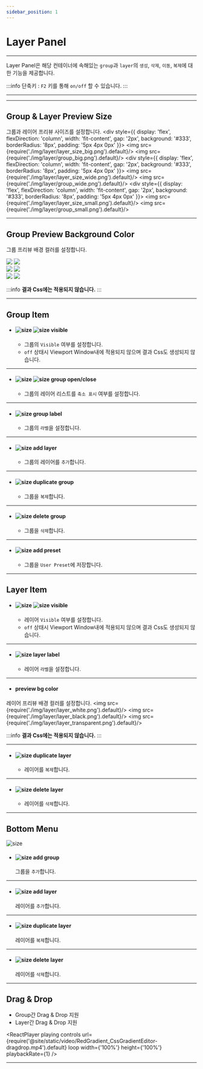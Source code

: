 ```yaml
---
sidebar_position: 1
---
```





# Layer Panel

<hr/>

Layer Panel은 해당 컨테이너에 속해있는 ```group```과 ```layer```의 ```생성```, ```삭제```, ```이동```, ```복제```에 대한 기능을 제공합니다.

:::info
단축키 : ```F2``` 키를 통해 ```on/off``` 할 수 있습니다.
:::



<hr/>

<TOCInline toc={toc}/>

<hr/>

## Group & Layer Preview Size
그룹과 레이어 프리뷰 사이즈를 설정합니다.
<Tabs>
	<TabItem value="big" label="big" default>
		<div style={{
			display: 'flex',
			flexDirection: 'column',
			width: 'fit-content',
			gap: '2px',
			background: '#333',
			borderRadius: '8px',
			padding: '5px 4px 0px'
		}}>
			<img src={require('./img/layer/layer_size_big.png').default}/>
			<img src={require('./img/layer/group_big.png').default}/>
		</div>
	</TabItem>
	<TabItem value="wide" label="wide">
		<div style={{
			display: 'flex',
			flexDirection: 'column',
			width: 'fit-content',
			gap: '2px',
			background: '#333',
			borderRadius: '8px',
			padding: '5px 4px 0px'
		}}>
			<img src={require('./img/layer/layer_size_wide.png').default}/>
			<img src={require('./img/layer/group_wide.png').default}/>
		</div>
	</TabItem>
	<TabItem value="small" label="small">
		<div style={{
			display: 'flex',
			flexDirection: 'column',
			width: 'fit-content',
			gap: '2px',
			background: '#333',
			borderRadius: '8px',
			padding: '5px 4px 0px'
		}}>
			<img src={require('./img/layer/layer_size_small.png').default}/>
			<img src={require('./img/layer/group_small.png').default}/>
		</div>
	</TabItem>
</Tabs>


<hr/>

## Group Preview Background Color
그룹 프리뷰 배경 컬러를 설정합니다.

<Tabs>
	<TabItem value="white" label="white" default>
		<div style={{
			display: 'flex',
			flexDirection: 'column',
			width: 'fit-content',
			gap: '2px',
			background: '#333',
			borderRadius: '8px',
			padding: '5px 4px 0px'
		}}>
			<img src={require('./img/layer/group_bg_white.png').default}/>
			<img src={require('./img/layer/group_white.png').default}/>
		</div>
	</TabItem>
	<TabItem value="black" label="black">
		<div style={{
			display: 'flex',
			flexDirection: 'column',
			width: 'fit-content',
			gap: '2px',
			background: '#333',
			borderRadius: '8px',
			padding: '5px 4px 0px'
		}}>
			<img src={require('./img/layer/group_bg_black.png').default}/>
			<img src={require('./img/layer/group_black.png').default}/>
		</div>
	</TabItem>
	<TabItem value="transparent" label="transparent">
		<div style={{
			display: 'flex',
			flexDirection: 'column',
			width: 'fit-content',
			gap: '2px',
			background: '#333',
			borderRadius: '8px',
			padding: '5px 4px 0px'
		}}>
			<img src={require('./img/layer/group_bg_transparent.png').default}/>
			<img src={require('./img/layer/group_transparent.png').default}/>
		</div>
	</TabItem>
</Tabs>

:::info
**결과 Css에는 적용되지 않습니다.**
:::

<hr/>

## Group Item
- #### ![size](./img/icon_on.png) ![size](./img/icon_off.png) visible
  - 그룹의 ```Visible``` 여부를 설정합니다.
  - ```off``` 상태시 Viewport Window내에 적용되지 않으며 결과 Css도 생성되지 않습니다.

<hr/>

- #### ![size](./img/icon_open.png) ![size](./img/icon_close.png) group open/close
  - 그룹의 레이어 리스트를 ```축소 표시``` 여부를 설정합니다.

<hr/>

- #### ![size](./img/ui_label.png) group label
  - 그룹의 ```라벨```을 설정합니다.

<hr/>

- #### ![size](./img/icon_add_layer.png) add layer
  - 그룹의 레이어를 ```추가```합니다.

<hr/>

- #### ![size](./img/icon_duplicate.png) duplicate group
  - 그룹을 ```복제```합니다.

<hr/>

- #### ![size](./img/icon_delete.png) delete group
  - 그룹을 ```삭제```합니다.

<hr/>

- #### ![size](./img/icon_preset.png) add preset
  - 그룹을 ```User Preset```에 저장합니다.

<hr/>

## Layer Item
- ####  ![size](./img/icon_on.png) ![size](./img/icon_off.png) visible
  - 레이어 ```Visible``` 여부를 설정합니다.
  - ```off``` 상태시 Viewport Window내에 적용되지 않으며 결과 Css도 생성되지 않습니다.

<hr/>

- #### ![size](./img/ui_label.png) layer label
	- 레이어 ```라벨```을 설정합니다.

<hr/>


- #### preview bg color
레이어 프리뷰 배경 컬러를 설정합니다.
<Tabs>
	<TabItem value="white" label="white" default>
		<img src={require('./img/layer/layer_white.png').default}/>
	</TabItem>
	<TabItem value="black" label="black">
		<img src={require('./img/layer/layer_black.png').default}/>
	</TabItem>
	<TabItem value="transparent" label="transparent">
		<img src={require('./img/layer/layer_transparent.png').default}/>
	</TabItem>
</Tabs>

:::info
**결과 Css에는 적용되지 않습니다.**
:::

<hr/>

- #### ![size](./img/icon_duplicate_layer.png) duplicate layer
  - 레이어를 ```복제```합니다.

<hr/>

- #### ![size](./img/icon_delete_layer.png) delete layer
  - 레이어를 ```삭제```합니다.

<hr/>


## Bottom Menu
![size](./img/layer/bottom_menu.png)

- #### ![size](./img/layer/bottom_menu_add_group.png) add group
  그룹을 ```추가```합니다.

<hr/>

- #### ![size](./img/layer/bottom_menu_add_layer.png) add layer
	레이어를 ```추가```합니다.

<hr/>

- #### ![size](./img/layer/bottom_menu_duplicate_layer.png) duplicate layer
	레이어를 ```복제```합니다.

<hr/>

- #### ![size](./img/layer/bottom_menu_delete_layer.png) delete layer
	레이어를 ```삭제```합니다.

<hr/>



## Drag & Drop
- Group간 Drag & Drop 지원
- Layer간 Drag & Drop 지원

<ReactPlayer
	playing
	controls
	url={require('@site/static/video/RedGradient_CssGradientEditor-dragdrop.mp4').default}
	loop
	width={'100%'}
	height={'100%'}
	playbackRate={1}
/>
<hr/>